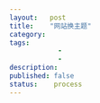 ```yaml
---
layout:   post
title:    "网站换主题"
category:  
tags:     
		    - 
	 	    - 
description: 
published: false
status:    process
---
```



